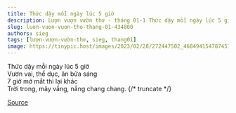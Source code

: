 ```yaml
---
title: Thức dậy mỗi ngày lúc 5 giờ
description: Lượn vượn vườn thơ - tháng 01-1 Thức dậy mỗi ngày lúc 5 giờ Vươn vai, thể dục, ăn bữa sáng
slug: luon-vuon-vuon-tho-thang-01-434800
authors: sieg
tags: [lượn-vượn-vườn-thơ, sieg, thang01]
image: https://tinypic.host/images/2023/02/28/272447502_468494154787457_8758690663944402162_n.th.jpg
---
```


Thức dậy mỗi ngày lúc 5 giờ\
Vươn vai, thể dục, ăn bữa sáng\
7 giờ mở mắt thì lại khác\
Trời trong, mây vắng, nắng chang chang.
{/* truncate */}


[Source](https://www.facebook.com/ape.poem/posts/pfbid02dpvViH4pgJ77WqC1mGnTro8vBoQTMCnJNVDFMfMxrwtr8ZxwZ5wKP3QEjVraVxLgl)
